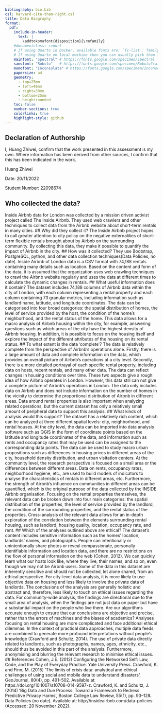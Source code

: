 ```yaml
---
bibliography: bio.bib
csl: harvard-cite-them-right.csl
title: Data Biography
format: 
  pdf:
    include-in-header:
      text: |
        \addtokomafont{disposition}{\rmfamily}
    #documentclass: report
    # If using Quarto in Docker, available fonts are: `fc-list : family | sort | uniq`
    # If using Quarto on local machine then you can usually pick them from the list of installed fonts
    mainfont: "Spectral" # https://fonts.google.com/specimen/Spectral
    sansfont: "Roboto"   # https://fonts.google.com/specimen/Roboto?category=Sans+Serif
    monofont: "Inconsolata" # https://fonts.google.com/specimen/Inconsolata
    papersize: a4
    geometry:
      - top=25mm
      - left=40mm
      - right=30mm
      - bottom=25mm
      - heightrounded
    toc: false
    number-sections: true
    colorlinks: true
    highlight-style: github
---
```


## Declaration of Authorship {.unnumbered .unlisted}

I, Huang Zhiwei, confirm that the work presented in this assessment is my own. Where information has been derived from other sources, I confirm that this has been indicated in the work.

Huang Zhiwei

Date: 20/11/2022

Student Number: 22098674

## Who collected the data?
Inside Airbnb data for London was collected by a mission driven activist project called The Inside Airbnb. They used web crawlers and other techniques to collect data from the Airbnb website about short-term rentals in many cities.
## Why did they collect it?
The Inside Airbnb project hopes to call greater attention to city policy on the negative externalities of short-term flexible rentals brought about by Airbnb on the surrounding community. By collecting this data, they make it possible to quantify the impact of Airbnb in the city. 
## How was it collected?
They use Bootstrap, PostgreSQL, python, and other data collection techniques(Data Policies, no date). Inside Airbnb of London data is a CSV format with 74,188 rentals containing many details such as location. Based on the content and form of the data, it is assumed that the organization uses web crawling techniques to crawl the Airbnb website regularly and uses the data at different times to calculate the dynamic changes in rentals.
## What useful information does it contain?
The dataset includes 74,188 columns of Airbnb data within the city of London, with each column representing a rental property and each column containing 73 granular metrics, including information such as landlord name, latitude, and longitude coordinates. The data can be categorised into four broad categories: the spatial distribution of homes, the level of service provided by the host, the condition of the home's neighborhood, and the rental status of the home. This data allows for a macro analysis of Airbnb housing within the city, for example, answering questions such as which areas of the city have the highest density of Airbnb housing. In addition, it is possible to focus on the housing itself and explore the impact of the different attributes of the housing on its rental status.
## To what extent is the data 'complete'?
The data is relatively complete from the perspective of Airbnb's operations alone. Firstly, there is a large amount of data and complete information on the data, which provides an overall picture of Airbnb's operations at a city level. Secondly, there is a more detailed portrayal of each specific rental property, including data on hosts, recent rentals, and many other data. The data can reflect changes in housing conditions over time. These two aspects give a rough idea of how Airbnb operates in London.
However, this data still can not give a complete picture of Airbnb's operations in London. The data only includes data on Airbnb and does not include information on the number of homes in the vicinity to determine the proportional distribution of Airbnb in different areas. Data around rental properties is also important when analyzing related operations, but the current dataset has only a relatively small amount of peripheral data to support this analysis.
## What kinds of analysis would this support?
The dataset has a relatively rich content, which can be analyzed at three different spatial levels: city, neighborhood, and rental houses.
At the city level, the data can be imported into data analysis software such as QGIS in the form of coordinate points based on the latitude and longitude coordinates of the data, and information such as rents and occupancy rates that may be used can be assigned to the corresponding data points. The data can be used to study macro urban propositions such as differences in housing prices in different areas of the city, household density distribution, and urban visitation centers.
At the community level, the research perspective is focused on a small area or the differences between different areas. Data on rents, occupancy rates, neighborhood hygiene, etc., are used to build models of indicators to analyse the characteristics of rentals in different areas, etc. Furthermore, the strength of Airbnb's influence on communities in different areas can be quantified, which is the original purpose of the data collected by the INSIDE Airbnb organisation.
Focusing on the rental properties themselves, the relevant data can be broken down into four main categories: the spatial distribution of the properties, the level of service provided by the landlord, the condition of the surrounding properties, and the rental status of the properties. Cross-analysis of the relevant data allows for an in-depth exploration of the correlation between the elements surrounding rental housing, such as landlord, housing quality, location, occupancy rate, and rent.
## Which of the analyses outlined above are ethical?
The dataset's content includes sensitive information such as the homes' location, landlords' names, and photographs. People can intentionally or unintentionally share photos or reveal compassionate, personally identifiable information and location data, and there are no restrictions on the flow of personal information on the web (Cohen, 2012). We can quickly learn what our hosts look like, where they live, their names, and so on, even though we may not be Airbnb users. Some of the data in this dataset are inherently sensitive and should not be collected, let alone shared, from an ethical perspective.
For city-level data analysis, it is more likely to use objective data on housing and less likely to involve the private data of landlords. The conclusions of the analysis are generally holistic and abstract and, therefore, less likely to touch on ethical issues regarding the data.
For community-wide analysis, the findings are directional due to the small area of analysis, when the findings are not just data on paper but have a substantial impact on the people who live there. Are our algorithms accurate enough to ensure that our conclusions are objective and precise, rather than the errors of machines and the biases of academics?
Analyses focusing on rental housing are more complicated and face additional ethical dilemmas. In the context of practical data approaches, multiple data feeds are combined to generate more profound interpretations without people's knowledge (Crawford and Schultz, 2014). The use of private data directly related to landlords, such as photographs, names, ages, ethnicity, etc., should thus be avoided in this part of the analysis. Furthermore, anonymising and blurring the relevant research to minimise ethical issues.
## References
Cohen, J.E. (2012) Configuring the Networked Self: Law, Code, and the Play of Everyday Practice. Yale University Press.
Crawford, K. and Finn, M. (2015) ‘The limits of crisis data: analytical and ethical challenges of using social and mobile data to understand disasters’, GeoJournal, 80(4), pp. 491–502. Available at: https://doi.org/10.1007/s10708-014-9597-z.
Crawford, K. and Schultz, J. (2014) ‘Big Data and Due Process: Toward a Framework to Redress Predictive Privacy Harms’, Boston College Law Review, 55(1), pp. 93–128.
Data Policies (no date). Available at: http://insideairbnb.com/data-policies (Accessed: 20 November 2022).
